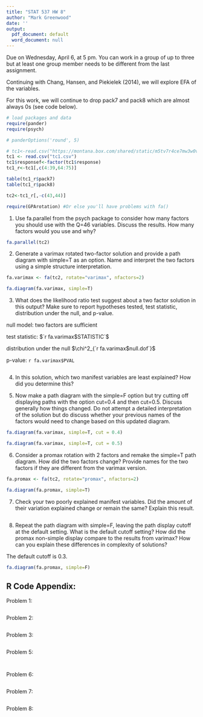 ```yaml
---
title: "STAT 537 HW 8"
author: "Mark Greenwood"
date: ''
output:
  pdf_document: default
  word_document: null
---
```




Due on Wednesday, April 6, at 5 pm. You can work in a group of up to three but at least one group member needs to be different from the last assignment.

Continuing with Chang, Hansen, and Piekielek (2014), we will explore EFA of the variables.

For this work, we will continue to drop pack7 and pack8 which are almost always 0s (see code below).


```r
# load packages and data
require(pander)
require(psych)

# panderOptions('round', 5)

# tc1<-read.csv("https://montana.box.com/shared/static/m5tv7r4ce7mw3w0vyqu0q7i1f8jflkkc.csv",header=T) #Data set without any modifications from https://knb.ecoinformatics.org/#view/doi:10.5063/F1DZ067F
tc1 <- read.csv("tc1.csv")
tc1$responsef<-factor(tc1$response)
tc1_r<-tc1[,c(4:39,64:75)]

table(tc1_r$pack7)
table(tc1_r$pack8)

tc2<-tc1_r[,-c(43,44)]

require(GPArotation) #Or else you'll have problems with fa()

```

1) Use fa.parallel from the psych package to consider how many factors you should use with the Q=46 variables. Discuss the results. How many factors would you use and why?

```r
fa.parallel(tc2)

```

2) Generate a varimax rotated two-factor solution and provide a path diagram with simple=T as an option. Name and interpret the two factors using a simple structure interpretation.

```r

fa.varimax <- fa(tc2, rotate="varimax", nfactors=2)
```

```r

fa.diagram(fa.varimax, simple=T)
```

3) What does the likelihood ratio test suggest about a two factor solution in this output? Make sure to report hypotheses tested, test statistic, distribution under the null, and p-value.

<!-- not sure if we should make a table or write words /--> 

null model: two factors are sufficient

test statistic: $`r fa.varimax$STATISTIC`$

distribution under the null $\chi^2_{`r fa.varimax$null.dof`}$ 

p-value: `r fa.varimax$PVAL`

```r


```

4) In this solution, which two manifest variables are least explained? How did you determine this?

5) Now make a path diagram with the simple=F option but try cutting off displaying paths with the option cut=0.4 and then cut=0.5. Discuss generally how things changed. Do not attempt a detailed interpretation of the solution but do discuss whether your previous names of the factors would need to change based on this updated diagram.

```r
fa.diagram(fa.varimax, simple=T, cut = 0.4)

```

```r
fa.diagram(fa.varimax, simple=T, cut = 0.5)

```

6) Consider a promax rotation with 2 factors and remake the simple=T path diagram. How did the two factors change? Provide names for the two factors if they are different from the varimax version.

```r

fa.promax <- fa(tc2, rotate="promax", nfactors=2)
```

```r

fa.diagram(fa.promax, simple=T)
```

7) Check your two poorly explained manifest variables. Did the amount of their variation explained change or remain the same? Explain this result.

```r


```

8) Repeat the path diagram with simple=F, leaving the path display cutoff at the default setting. What is the default cutoff setting? How did the promax non-simple display compare to the results from varimax? How can you explain these differences in complexity of solutions? 

The default cutoff is 0.3.

```r
fa.diagram(fa.promax, simple=F)

```

## R Code Appendix:
Problem 1:
```r
```

Problem 2:
```r
```

Problem 3:
```r
```

Problem 5:
```r
```

```r
```

Problem 6:
```r
```

Problem 7:
```r
```

Problem 8:
```r
```

